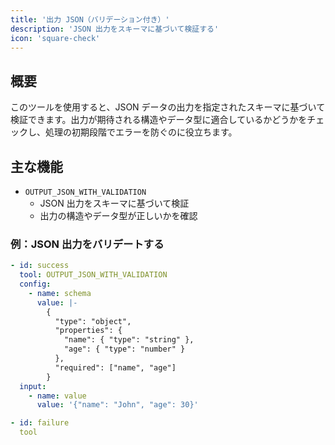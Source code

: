 ```yaml
---
title: '出力 JSON（バリデーション付き）'
description: 'JSON 出力をスキーマに基づいて検証する'
icon: 'square-check'
---
```


## 概要
このツールを使用すると、JSON データの出力を指定されたスキーマに基づいて検証できます。出力が期待される構造やデータ型に適合しているかどうかをチェックし、処理の初期段階でエラーを防ぐのに役立ちます。

## 主な機能
- `OUTPUT_JSON_WITH_VALIDATION`
  - JSON 出力をスキーマに基づいて検証
  - 出力の構造やデータ型が正しいかを確認

### 例：JSON 出力をバリデートする
```yaml
- id: success
  tool: OUTPUT_JSON_WITH_VALIDATION
  config:
    - name: schema
      value: |-
        {
          "type": "object",
          "properties": {
            "name": { "type": "string" },
            "age": { "type": "number" }
          },
          "required": ["name", "age"]
        }
  input:
    - name: value
      value: '{"name": "John", "age": 30}'

- id: failure
  tool
```
